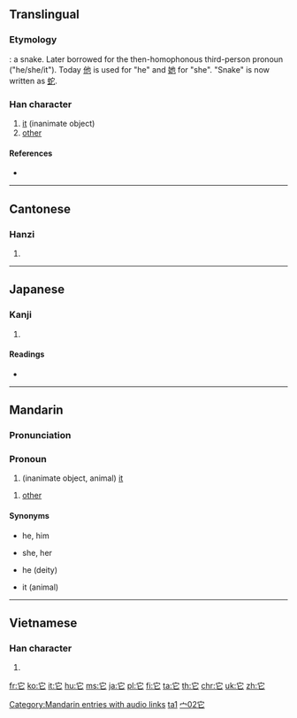 {{zh-hanzi-box|它}}
{{also|牠}}
==Translingual==

===Etymology===
{{liushu|p}}: a snake. Later borrowed for the then-homophonous third-person pronoun ("he/she/it"). Today [[他]] is used for "he" and [[她]] for "she". "Snake" is now written as [[蛇]].

===Han character===
{{Han char|rn=40|rad=宀|as=02|sn=5|four=3071<sub>1</sub>|canj=十心 (JP)|ids=⿱[[宀]][[匕]]}}

# [[it]] (inanimate object)
# [[other]]

====References====
* {{Han ref|kx=0281.140|dkj=07057|dj=0551.140|hdz=20910.030|uh=5B83|ud=23427|bh=A5A6|bd=42406}}

----

==Cantonese==

===Hanzi===
{{yue-hanzi|jyut=[[taa1]], [[to1]]|y=ta1, to1}}

# {{defn|lang=yue|sort=宀02}}

----

==Japanese==

===Kanji===
{{ja-kanji|grade=|rs=宀02}}

# {{defn|lang=ja|sort=宀02}}

====Readings====
* {{ja-readings|on=[[た]] (ta), [[しゃ]] (sha)|kun=[[へび]] (hebi)}}

----

==Mandarin==

===Pronunciation===
{{Pinyin-IPA|tā|a=zh-tā.ogg}}

===Pronoun===
{{cmn-pronoun|ts|pin=[[tā]] ([[ta1]])|pint=ta1}}

# (inanimate object, animal) [[it]]
#: {{zh-usex|狗 饿 了, 所以 我们 喂 '''它'''.|The dog was hungry, so we fed '''it'''.}} 
#: {{zh-usex|'''它''' 通过 遥控 工作。|'''It''' works by remote control.}}	  
 
# [[other]]

====Synonyms====
* {{l|cmn|他}} he, him
* {{l|cmn|她}} she, her
* {{l|cmn|祂}} he (deity)
* {{l|cmn|牠}} it (animal)

[[Category:Mandarin entries with audio links]]
[[Category:Beginning Mandarin|ta1]]
[[Category:Beginning Mandarin|宀02它]]

----

==Vietnamese==

===Han character===
{{vi-hantu|[[tha]], [[dà]], [[đà]]|rs=宀02}}

# {{defn|lang=vi|sort=宀02}}

[[fr:它]]
[[ko:它]]
[[it:它]]
[[hu:它]]
[[ms:它]]
[[ja:它]]
[[pl:它]]
[[fi:它]]
[[ta:它]]
[[th:它]]
[[chr:它]]
[[uk:它]]
[[zh:它]]